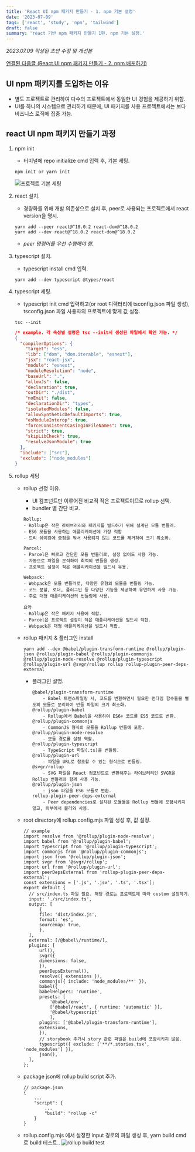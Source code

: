 ```yaml
---
title: 'React UI npm 패키지 만들기 - 1. npm 기본 설정'
date: '2023-07-09'
tags: ['react', 'study', 'npm', 'tailwind']
draft: false
summary: 'react 기반 npm 패키지 만들기 1편. npm 기본 설정.'
---
```


_2023.07.09 작성된 초안 수정 및 개선본_

[연결된 다음글 (React UI npm 패키지 만들기 - 2. npm 배포하기)](https://huun-devlog.vercel.app//blog/react/npm-module-publish)

## UI npm 패키지를 도입하는 이유

- 별도 프로젝트로 관리하여 다수의 프로젝트에서 동일한 UI 경험을 제공하기 위함.
- UI를 하나의 시스템으로 관리하기 때문에, UI 패키지를 사용 프로젝트에서는 보다 비즈니스 로직에 집중 가능.

## react UI npm 패키지 만들기 과정

1.  npm init

    - 터미널에 repo initialize cmd 입력 후, 기본 세팅.

    ```
    npm init or yarn init
    ```

    ![프로젝트 기본 세팅](/static/images/blog/react-module/init.png)

2.  react 설치.

    - 경량화를 위해 개발 의존성으로 설치 후, peer로 사용되는 프로젝트에서 react version을 명시.

    ```
    yarn add --peer react@^18.0.2 react-dom@^18.0.2
    yarn add --dev react@^18.0.2 react-dom@^18.0.2
    ```

    - _peer 명령어를 우선 수행해야 함._

3.  typescript 설치.

    - typescript install cmd 입력.

    ```
    yarn add --dev typescript @types/react
    ```

4.  typescript 세팅.

    - typescript init cmd 입력하고(or root 디렉터리에 tsconfig.json 파일 생성), tsconfig.json 파일 사용자의 프로젝트에 맞게 값 설정.

    ```
    tsc --init
    ```

    ```json
    /* example. 각 속성별 설명은 tsc --init시 생성된 파일에서 확인 가능. */
    {
      "compilerOptions": {
        "target": "es5",
        "lib": ["dom", "dom.iterable", "esnext"],
        "jsx": "react-jsx",
        "module": "esnext",
        "moduleResolution": "node",
        "baseUrl": ".",
        "allowJs": false,
        "declaration": true,
        "outDir": "./dist",
        "noEmit": false,
        "declarationDir": "types",
        "isolatedModules": false,
        "allowSyntheticDefaultImports": true,
        "esModuleInterop": true,
        "forceConsistentCasingInFileNames": true,
        "strict": true,
        "skipLibCheck": true,
        "resolveJsonModule": true
      },
      "include": ["src"],
      "exclude": ["node_modules"]
    }
    ```

5.  rollup 세팅

    - rollup 선정 이유.

      - UI 컴포넌트만 이루어진 비교적 작은 프로젝트이므로 rollup 선택.
      - bundler 별 간단 비교.

      ```
      Rollup:
      - Rollup은 작은 라이브러리와 패키지를 빌드하기 위해 설계된 모듈 번들러.
      - ES6 모듈을 사용하는 애플리케이션에 가장 적합
      - 트리 쉐이킹에 중점을 둬서 사용되지 않는 코드를 제거하여 크기 최소화.

      Parcel:
      - Parcel은 빠르고 간단한 모듈 번들러로, 설정 없이도 사용 가능.
      - 자동으로 파일을 분석하여 최적의 번들을 생성.
      - 프로젝트 설정이 적은 애플리케이션을 빌드시 유용.

      Webpack:
      - Webpack은 모듈 번들러로, 다양한 유형의 모듈을 번들링 가능.
      - 코드 분할, 로더, 플러그인 등 다양한 기능을 제공하여 유연하게 사용 가능.
      - 주로 대형 애플리케이션의 번들링에 사용.

      요약
      - Rollup은 작은 패키지 사용에 적합.
      - Parcel은 프로젝트 설정이 적은 애플리케이션을 빌드시 적합.
      - Webpack은 대형 애플리케이션을 빌드시 적합.
      ```

    - rollup 패키지 & 플러그인 install

      ```
      yarn add --dev @babel/plugin-transform-runtime @rollup/plugin-json @rollup/plugin-babel @rollup/plugin-commonjs @rollup/plugin-node-resolve @rollup/plugin-typescript @rollup/plugin-url @svgr/rollup rollup rollup-plugin-peer-deps-external
      ```

      - 플러그인 설명.

        ```
        @babel/plugin-transform-runtime
            - Babel 트랜스파일링 시, 코드를 변환하면서 필요한 런타임 함수들을 별도의 모듈로 분리하여 번들 파일의 크기 최소화.
        @rollup/plugin-babel
            - Rollup에서 Babel을 사용하여 ES6+ 코드를 ES5 코드로 변환.
        @rollup/plugin-commonjs
            - CommonJS 형식의 모듈을 Rollup 번들에 포함.
        @rollup/plugin-node-resolve
            - 모듈 경로를 설정 역할.
        @rollup/plugin-typescript
            - TypeScript 파일(.ts)을 번들링.
        @rollup/plugin-url
            - 파일을 URL로 참조할 수 있는 형식으로 번들링.
        @svgr/rollup
            - SVG 파일을 React 컴포넌트로 변환해주는 라이브러리인 SVGR을 Rollup 번들러와 함께 사용 가능.
        @rollup/plugin-json
            - json 파일을 ES6 모듈로 변환.
        rollup-plugin-peer-deps-external
            - Peer dependencies로 설치된 모듈들을 Rollup 번들에 포함시키지 않고, 외부에서 불러와 사용.
        ```

    - root directory에 rollup.config.mjs 파일 생성 후, 값 설정.

      ```
      // example
      import resolve from '@rollup/plugin-node-resolve';
      import babel from '@rollup/plugin-babel';
      import typescript from '@rollup/plugin-typescript';
      import commonjs from '@rollup/plugin-commonjs';
      import json from '@rollup/plugin-json';
      import svgr from '@svgr/rollup';
      import url from '@rollup/plugin-url';
      import peerDepsExternal from 'rollup-plugin-peer-deps-external';
      const extensions = ['.js', '.jsx', '.ts', '.tsx'];
      export default {
        // src/index.ts 파일 필요. 해당 경로는 프로젝트에 따라 custom 설정하기.
        input: './src/index.ts',
        output: [
            {
            file: 'dist/index.js',
            format: 'es',
            sourcemap: true,
            },
        ],
        external: [/@babel\/runtime/],
        plugins: [
            url(),
            svgr({
            dimensions: false,
            }),
            peerDepsExternal(),
            resolve({ extensions }),
            commonjs({ include: 'node_modules/**' }),
            babel({
            babelHelpers: 'runtime',
            presets: [
                '@babel/env',
                ['@babel/react', { runtime: 'automatic' }],
                '@babel/typescript'
                ],
            plugins: ['@babel/plugin-transform-runtime'],
            extensions,
            }),
            // storybook 추가시 story 관련 파일은 build에 포함시키지 않음.
            typescript({ exclude: ['**/*.stories.tsx', 'node_modules'] }),
            json(),
        ],
      };
      ```

    - package json에 rollup build script 추가.

      ```
      // package.json
      {
          ...
          "script": {
              ...
              "build": "rollup -c"
          }
      }
      ```

    - rollup.config.mjs 에서 설정한 input 경로의 파일 생성 후, yarn build cmd로 build 테스트..
      ![rollup build test](/static/images/blog/react-module/rollup-build.png)
